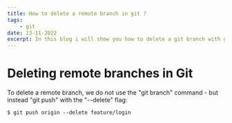 ```yaml
---
title: How to delete a remote branch in git ?
tags:
    - git
date: 13-11-2022
excerpt: In this blog i will show you how to delete a git branch with git commands as well as from github
---
```


# Deleting remote branches in Git

To delete a remote branch, we do not use the "git branch" command - but instead "git push" with the "--delete" flag:

```shell
$ git push origin --delete feature/login
```
